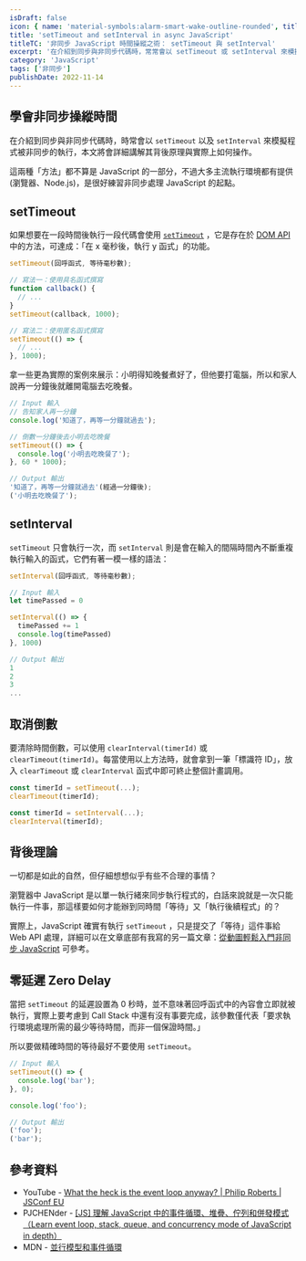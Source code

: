 ```yaml
---
isDraft: false
icon: { name: 'material-symbols:alarm-smart-wake-outline-rounded', title: '碼表符號' }
title: 'setTimeout and setInterval in async JavaScript'
titleTC: '非同步 JavaScript 時間操縱之術： setTimeout 與 setInterval'
excerpt: '在介紹到同步與非同步代碼時，常常會以 setTimeout 或 setInterval 來模擬程式被非同步執行的狀況，這兩種「方法」都不算是 JavaScript 的一部分，不過大多主流執行環境都有提供 (瀏覽器、Node.js)，是很好練習非同步處理 JavaScript 的起點，本文將會詳細講解其背後的故事與原理。'
category: 'JavaScript'
tags: ['非同步']
publishDate: 2022-11-14
---
```


## 學會非同步操縱時間

在介紹到同步與非同步代碼時，時常會以 `setTimeout` 以及 `setInterval` 來模擬程式被非同步的執行，本文將會詳細講解其背後原理與實際上如何操作。

<Info type="info">
  這兩種「方法」都不算是 JavaScript 的一部分，不過大多主流執行環境都有提供 (瀏覽器、Node.js)，是很好練習非同步處理
  JavaScript 的起點。
</Info>

## setTimeout

如果想要在一段時間後執行一段代碼會使用 [`setTimeout`](https://developer.mozilla.org/en-US/docs/Web/API/setTimeout) ，它是存在於 [DOM API](https://developer.mozilla.org/en-US/docs/Web/API/HTML_DOM_API) 中的方法，可達成：「在 x 毫秒後，執行 y 函式」的功能。

```javascript
setTimeout(回呼函式, 等待毫秒數);
```

```javascript
// 寫法一：使用具名函式撰寫
function callback() {
  // ...
}
setTimeout(callback, 1000);

// 寫法二：使用匿名函式撰寫
setTimeout(() => {
  // ...
}, 1000);
```

拿一些更為實際的案例來展示：小明得知晚餐煮好了，但他要打電腦，所以和家人說再一分鐘後就離開電腦去吃晚餐。

```javascript
// Input 輸入
// 告知家人再一分鐘
console.log('知道了，再等一分鐘就過去');

// 倒數一分鐘後去小明去吃晚餐
setTimeout(() => {
  console.log('小明去吃晚餐了');
}, 60 * 1000);

// Output 輸出
'知道了，再等一分鐘就過去'(經過一分鐘後);
('小明去吃晚餐了');
```

## setInterval

`setTimeout` 只會執行一次，而 `setInterval` 則是會在輸入的間隔時間內不斷重複執行輸入的函式，它們有著一模一樣的語法：

```javascript
setInterval(回呼函式, 等待毫秒數);
```

```javascript
// Input 輸入
let timePassed = 0

setInterval(() => {
  timePassed += 1
  console.log(timePassed)
}, 1000)

// Output 輸出
1
2
3
...
```

## 取消倒數

要清除時間倒數，可以使用 `clearInterval(timerId)` 或 `clearTimeout(timerId)`。每當使用以上方法時，就會拿到一筆「標識符 ID」，放入 `clearTimeout` 或 `clearInterval` 函式中即可終止整個計畫調用。

```javascript
const timerId = setTimeout(...);
clearTimeout(timerId);
```

```javascript
const timerId = setInterval(...);
clearInterval(timerId);
```

## 背後理論

一切都是如此的自然，但仔細想想似乎有些不合理的事情？

瀏覽器中 JavaScript 是以單一執行緒來同步執行程式的，白話來說就是一次只能執行一件事，那這樣要如何才能辦到同時間「等待」又「執行後續程式」的？

實際上，JavaScript 確實有執行 `setTimeout` ，只是提交了「等待」這件事給 Web API 處理，詳細可以在文章底部有我寫的另一篇文章：[從動圖輕鬆入門非同步 JavaScript](/post/async-javascript-visualized-with-ease/) 可參考。

## 零延遲 Zero Delay

當把 `setTimeout` 的延遲設置為 0 秒時，並不意味著回呼函式中的內容會立即就被執行，實際上要考慮到 Call Stack 中還有沒有事要完成，該參數僅代表「要求執行環境處理所需的最少等待時間，而非一個保證時間。」

所以要做精確時間的等待最好不要使用 `setTimeout`。

```javascript
// Input 輸入
setTimeout(() => {
  console.log('bar');
}, 0);

console.log('foo');

// Output 輸出
('foo');
('bar');
```

## 參考資料

- YouTube - [What the heck is the event loop anyway? | Philip Roberts | JSConf EU](https://www.youtube.com/watch?v=8aGhZQkoFbQ&list=WL)
- PJCHENder - [[JS] 理解 JavaScript 中的事件循環、堆疊、佇列和併發模式（Learn event loop, stack, queue, and concurrency mode of JavaScript in depth）](https://pjchender.dev/javascript/js-event-loop-stack-queue/)
- MDN - [並行模型和事件循環](https://developer.mozilla.org/zh-TW/docs/Web/JavaScript/EventLoop)
